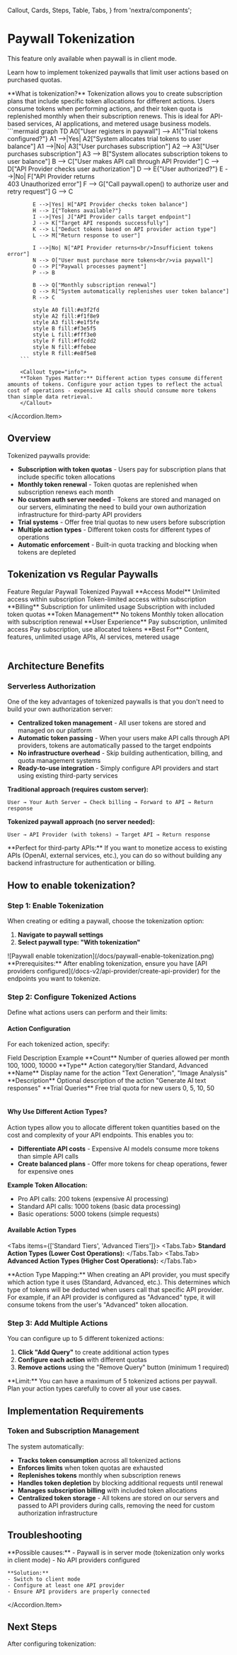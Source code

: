   Callout,
  Cards,
  Steps,
  Table,
  Tabs,
} from 'nextra/components';

# Paywall Tokenization

<Callout type="warning">
  This feature only available when paywall is in client mode.
</Callout>

Learn how to implement tokenized paywalls that limit user actions based on purchased quotas.

<Callout>
  **What is tokenization?** Tokenization allows you to create subscription plans that include specific token allocations for different actions. Users consume tokens when performing actions, and their token quota is replenished monthly when their subscription renews. This is ideal for API-based services, AI applications, and metered usage business models.
</Callout>

<Accordion>
  <Accordion.Item title="How Tokenization Works">
   ```mermaid
        graph TD
            A0["User registers in paywall"] --> A1{"Trial tokens configured?"}
            A1 -->|Yes| A2["System allocates trial tokens to user balance"]
            A1 -->|No| A3["User purchases subscription"]
            A2 --> A3["User purchases subscription"]
            A3 --> B["System allocates subscription tokens to user balance"]
            B --> C["User makes API call through API Provider"]
            C --> D["API Provider checks user authorization"]
            D --> E{"User authorized?"}
            E -->|No| F["API Provider returns<br/>403 Unauthorized error"]
            F --> G["Call paywall.open() to authorize user and retry request"]
            G --> C
            
            E -->|Yes| H["API Provider checks token balance"]
            H --> I{"Tokens available?"}
            I -->|Yes| J["API Provider calls target endpoint"]
            J --> K["Target API responds successfully"]
            K --> L["Deduct tokens based on API provider action type"]
            L --> M["Return response to user"]

            I -->|No| N["API Provider returns<br/>Insufficient tokens error"]
            N --> O["User must purchase more tokens<br/>via paywall"]
            O --> P["Paywall processes payment"]
            P --> B

            B --> Q["Monthly subscription renewal"]
            Q --> R["System automatically replenishes user token balance"]
            R --> C

            style A0 fill:#e3f2fd
            style A2 fill:#f1f8e9
            style A3 fill:#e1f5fe
            style B fill:#f3e5f5
            style L fill:#fff3e0
            style F fill:#ffcdd2
            style N fill:#ffebee
            style R fill:#e8f5e8
        ```

        <Callout type="info">
        **Token Types Matter:** Different action types consume different amounts of tokens. Configure your action types to reflect the actual cost of operations - expensive AI calls should consume more tokens than simple data retrieval.
        </Callout>

  </Accordion.Item>
</Accordion>

## Overview

Tokenized paywalls provide:

- **Subscription with token quotas** - Users pay for subscription plans that include specific token allocations
- **Monthly token renewal** - Token quotas are replenished when subscription renews each month
- **No custom auth server needed** - Tokens are stored and managed on our servers, eliminating the need to build your own authorization infrastructure for third-party API providers
- **Trial systems** - Offer free trial quotas to new users before subscription
- **Multiple action types** - Different token costs for different types of operations
- **Automatic enforcement** - Built-in quota tracking and blocking when tokens are depleted

## Tokenization vs Regular Paywalls

<Table>
  <thead>
    <Table.Tr>
      <Table.Th>Feature</Table.Th>
      <Table.Th>Regular Paywall</Table.Th>
      <Table.Th>Tokenized Paywall</Table.Th>
    </Table.Tr>
  </thead>
  <tbody>
    <Table.Tr>
      <Table.Td>**Access Model**</Table.Td>
      <Table.Td>Unlimited access within subscription</Table.Td>
      <Table.Td>Token-limited access within subscription</Table.Td>
    </Table.Tr>
    <Table.Tr>
      <Table.Td>**Billing**</Table.Td>
      <Table.Td>Subscription for unlimited usage</Table.Td>
      <Table.Td>Subscription with included token quotas</Table.Td>
    </Table.Tr>
    <Table.Tr>
      <Table.Td>**Token Management**</Table.Td>
      <Table.Td>No tokens</Table.Td>
      <Table.Td>Monthly token allocation with subscription renewal</Table.Td>
    </Table.Tr>
    <Table.Tr>
      <Table.Td>**User Experience**</Table.Td>
      <Table.Td>Pay subscription, unlimited access</Table.Td>
      <Table.Td>Pay subscription, use allocated tokens</Table.Td>
    </Table.Tr>
    <Table.Tr>
      <Table.Td>**Best For**</Table.Td>
      <Table.Td>Content, features, unlimited usage</Table.Td>
      <Table.Td>APIs, AI services, metered usage</Table.Td>
    </Table.Tr>
  </tbody>
</Table>

## Architecture Benefits

### Serverless Authorization

One of the key advantages of tokenized paywalls is that you don't need to build your own authorization server:

- **Centralized token management** - All user tokens are stored and managed on our platform
- **Automatic token passing** - When your users make API calls through API providers, tokens are automatically passed to the target endpoints
- **No infrastructure overhead** - Skip building authentication, billing, and quota management systems
- **Ready-to-use integration** - Simply configure API providers and start using existing third-party services

**Traditional approach (requires custom server):**

```
User → Your Auth Server → Check billing → Forward to API → Return response
```

**Tokenized paywall approach (no server needed):**

```
User → API Provider (with tokens) → Target API → Return response
```

<Callout type="info">
  **Perfect for third-party APIs:** If you want to monetize access to existing APIs (OpenAI, external services, etc.), you can do so without building any backend infrastructure for authentication or billing.
</Callout>

## How to enable tokenization?

<Steps>

### Step 1: Enable Tokenization

When creating or editing a paywall, choose the tokenization option:

1. **Navigate to paywall settings**
2. **Select paywall type: "With tokenization"**

<div style={{ marginTop: '2rem', marginBottom: '2rem' }}>
  ![Paywall enable tokenization](/docs/paywall-enable-tokenization.png)
</div>

<Callout type="info">
  **Prerequisites:** After enabling tokenization, ensure you have [API providers configured](/docs-v2/api-provider/create-api-provider) for the endpoints you want to tokenize.
</Callout>

### Step 2: Configure Tokenized Actions

Define what actions users can perform and their limits:

#### Action Configuration

For each tokenized action, specify:

<Table>
  <thead>
    <Table.Tr>
      <Table.Th>Field</Table.Th>
      <Table.Th>Description</Table.Th>
      <Table.Th>Example</Table.Th>
    </Table.Tr>
  </thead>
  <tbody>
    <Table.Tr>
      <Table.Td>**Count**</Table.Td>
      <Table.Td>Number of queries allowed per month</Table.Td>
      <Table.Td>100, 1000, 10000</Table.Td>
    </Table.Tr>
    <Table.Tr>
      <Table.Td>**Type**</Table.Td>
      <Table.Td>Action category/tier</Table.Td>
      <Table.Td>Standard, Advanced</Table.Td>
    </Table.Tr>
    <Table.Tr>
      <Table.Td>**Name**</Table.Td>
      <Table.Td>Display name for the action</Table.Td>
      <Table.Td>"Text Generation", "Image Analysis"</Table.Td>
    </Table.Tr>
    <Table.Tr>
      <Table.Td>**Description**</Table.Td>
      <Table.Td>Optional description of the action</Table.Td>
      <Table.Td>"Generate AI text responses"</Table.Td>
    </Table.Tr>
    <Table.Tr>
      <Table.Td>**Trial Queries**</Table.Td>
      <Table.Td>Free trial quota for new users</Table.Td>
      <Table.Td>0, 5, 10, 50</Table.Td>
    </Table.Tr>
  </tbody>
</Table>

#### Why Use Different Action Types?

Action types allow you to allocate different token quantities based on the cost and complexity of your API endpoints. This enables you to:

- **Differentiate API costs** - Expensive AI models consume more tokens than simple API calls
- **Create balanced plans** - Offer more tokens for cheap operations, fewer for expensive ones

**Example Token Allocation:**

- Pro API calls: 200 tokens (expensive AI processing)
- Standard API calls: 1000 tokens (basic data processing)
- Basic operations: 5000 tokens (simple requests)

#### Available Action Types

<Tabs items={['Standard Tiers', 'Advanced Tiers']}>
  <Tabs.Tab>
    **Standard Action Types (Lower Cost Operations):**
  </Tabs.Tab>
  <Tabs.Tab>
    **Advanced Action Types (Higher Cost Operations):**
  </Tabs.Tab>
</Tabs>

<Callout type="info">
  **Action Type Mapping:** When creating an API provider, you must specify which action type it uses (Standard, Advanced, etc.). This determines which type of tokens will be deducted when users call that specific API provider. For example, if an API provider is configured as "Advanced" type, it will consume tokens from the user's "Advanced" token allocation.
</Callout>

### Step 3: Add Multiple Actions

You can configure up to 5 different tokenized actions:

1. **Click "Add Query"** to create additional action types
2. **Configure each action** with different quotas
3. **Remove actions** using the "Remove Query" button (minimum 1 required)

<Callout type="warning">
  **Limit:** You can have a maximum of 5 tokenized actions per paywall. Plan your action types carefully to cover all your use cases.
</Callout>

</Steps>

## Implementation Requirements

### Token and Subscription Management

The system automatically:

- **Tracks token consumption** across all tokenized actions
- **Enforces limits** when token quotas are exhausted
- **Replenishes tokens** monthly when subscription renews
- **Handles token depletion** by blocking additional requests until renewal
- **Manages subscription billing** with included token allocations
- **Centralized token storage** - All tokens are stored on our servers and passed to API providers during calls, removing the need for custom authorization infrastructure

## Troubleshooting

<Accordion>
  <Accordion.Item title="Tokenization option not available">
    **Possible causes:**
    - Paywall is in server mode (tokenization only works in client mode)
    - No API providers configured
    
    **Solution:**
    - Switch to client mode
    - Configure at least one API provider
    - Ensure API providers are properly connected
  </Accordion.Item>
</Accordion>

## Next Steps

After configuring tokenization:

<Cards>
  <Cards.Card 
    title="Create API Provider" 
    href="/docs-v2/api-provider/create-api-provider"
  />
  <Cards.Card title="Install Client-side SDK" href="/docs-v2/paywall-api/install-paywall" />
</Cards>
